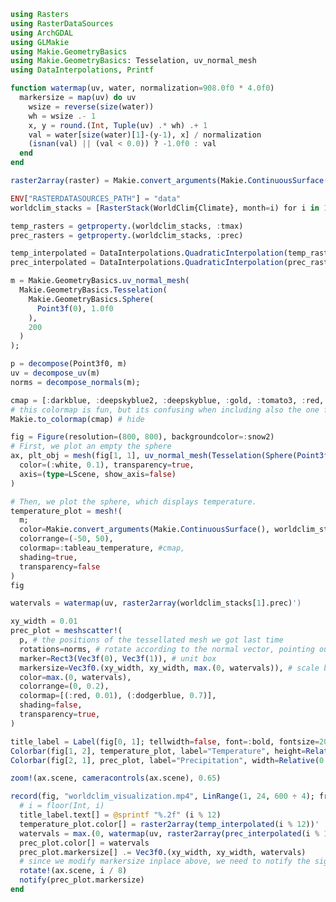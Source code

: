 ```julia
using Rasters
using RasterDataSources
using ArchGDAL
using GLMakie
using Makie.GeometryBasics
using Makie.GeometryBasics: Tesselation, uv_normal_mesh
using DataInterpolations, Printf

function watermap(uv, water, normalization=908.0f0 * 4.0f0)
  markersize = map(uv) do uv
    wsize = reverse(size(water))
    wh = wsize .- 1
    x, y = round.(Int, Tuple(uv) .* wh) .+ 1
    val = water[size(water)[1]-(y-1), x] / normalization
    (isnan(val) || (val < 0.0)) ? -1.0f0 : val
  end
end

raster2array(raster) = Makie.convert_arguments(Makie.ContinuousSurface(), raster)[3]

```

```julia
ENV["RASTERDATASOURCES_PATH"] = "data"
worldclim_stacks = [RasterStack(WorldClim{Climate}, month=i) for i in 1:12]

temp_rasters = getproperty.(worldclim_stacks, :tmax)
prec_rasters = getproperty.(worldclim_stacks, :prec)

temp_interpolated = DataInterpolations.QuadraticInterpolation(temp_rasters, 1:length(temp_rasters), extrapolate=true)
prec_interpolated = DataInterpolations.QuadraticInterpolation(prec_rasters, 1:length(temp_rasters), extrapolate=true)
```

```julia
m = Makie.GeometryBasics.uv_normal_mesh(
  Makie.GeometryBasics.Tesselation(
    Makie.GeometryBasics.Sphere(
      Point3f(0), 1.0f0
    ),
    200
  )
);

p = decompose(Point3f0, m)
uv = decompose_uv(m)
norms = decompose_normals(m);
```

```julia
cmap = [:darkblue, :deepskyblue2, :deepskyblue, :gold, :tomato3, :red, :darkred]
# this colormap is fun, but its confusing when including also the one for precipitation.
Makie.to_colormap(cmap) # hide

fig = Figure(resolution=(800, 800), backgroundcolor=:snow2)
# First, we plot an empty the sphere
ax, plt_obj = mesh(fig[1, 1], uv_normal_mesh(Tesselation(Sphere(Point3f(0), 0.99), 128));
  color=(:white, 0.1), transparency=true,
  axis=(type=LScene, show_axis=false)
)

# Then, we plot the sphere, which displays temperature.
temperature_plot = mesh!(
  m;
  color=Makie.convert_arguments(Makie.ContinuousSurface(), worldclim_stacks[10].tmax)[3]',
  colorrange=(-50, 50),
  colormap=:tableau_temperature, #cmap,
  shading=true,
  transparency=false
)
fig
```


```julia

watervals = watermap(uv, raster2array(worldclim_stacks[1].prec)')

xy_width = 0.01
prec_plot = meshscatter!(
  p, # the positions of the tessellated mesh we got last time
  rotations=norms, # rotate according to the normal vector, pointing out of the sphere
  marker=Rect3(Vec3f(0), Vec3f(1)), # unit box
  markersize=Vec3f0.(xy_width, xy_width, max.(0, watervals)), # scale by 0.01 in x and y, and `watervals` in z
  color=max.(0, watervals),
  colorrange=(0, 0.2),
  colormap=[(:red, 0.01), (:dodgerblue, 0.7)],
  shading=false,
  transparency=true,
)

title_label = Label(fig[0, 1]; tellwidth=false, font=:bold, fontsize=20)
Colorbar(fig[1, 2], temperature_plot, label="Temperature", height=Relative(0.5))
Colorbar(fig[2, 1], prec_plot, label="Precipitation", width=Relative(0.5), vertical=false)

zoom!(ax.scene, cameracontrols(ax.scene), 0.65)
```

```julia
record(fig, "worldclim_visualization.mp4", LinRange(1, 24, 600 ÷ 4); framerate=24) do i
  # i = floor(Int, i)
  title_label.text[] = @sprintf "%.2f" (i % 12)
  temperature_plot.color[] = raster2array(temp_interpolated(i % 12))'
  watervals = max.(0, watermap(uv, raster2array(prec_interpolated(i % 12))'))
  prec_plot.color[] = watervals
  prec_plot.markersize[] .= Vec3f0.(xy_width, xy_width, watervals)
  # since we modify markersize inplace above, we need to notify the signal
  rotate!(ax.scene, i / 8)
  notify(prec_plot.markersize)
end
```

